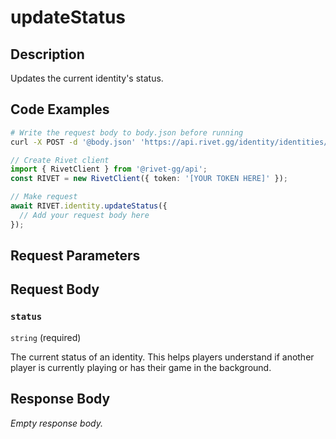 
# updateStatus

## Description

Updates the current identity's status.

## Code Examples

<CodeGroup title='Request' tag='POST' label='https://api.rivet.gg/identity/identities/identities/self/status'>

```bash {{ "title": "cURL" }}
# Write the request body to body.json before running
curl -X POST -d '@body.json' 'https://api.rivet.gg/identity/identities/identities/self/status'
```

```ts
// Create Rivet client
import { RivetClient } from '@rivet-gg/api';
const RIVET = new RivetClient({ token: '[YOUR TOKEN HERE]' });

// Make request
await RIVET.identity.updateStatus({
  // Add your request body here
});
```

</CodeGroup>

## Request Parameters

## Request Body

### `status`

`string` (required)

The current status of an identity. This helps players understand if another player is currently playing or has their game in the background.

## Response Body

_Empty response body._
